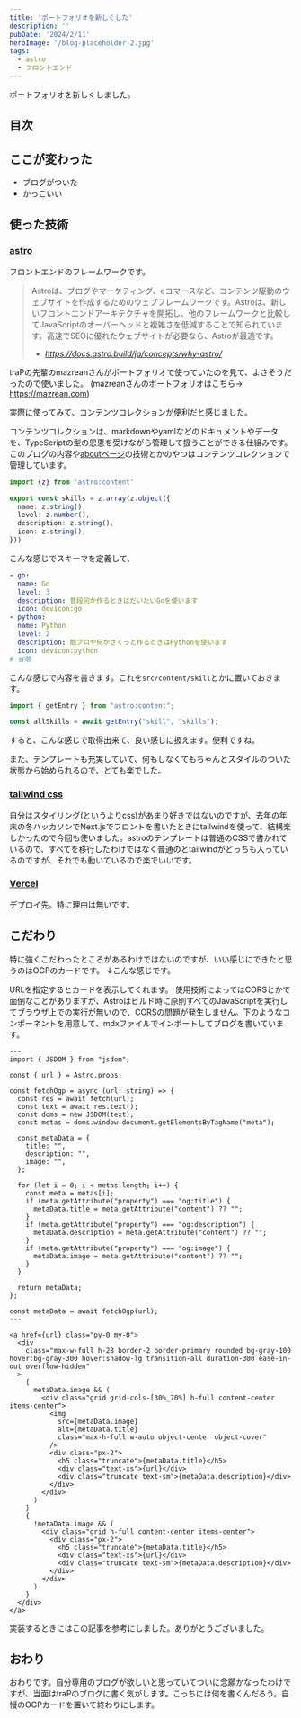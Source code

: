 ```yaml
---
title: 'ポートフォリオを新しくした'
description: ''
pubDate: '2024/2/11'
heroImage: '/blog-placeholder-2.jpg'
tags:
  - astro
  - フロントエンド
---
```


ポートフォリオを新しくしました。
<OGPCard url="https://github.com/ikura-hamu/portfolio2" />

## 目次

## ここが変わった

- ブログがついた
- かっこいい

## 使った技術

### [astro](https://astro.build/)

フロントエンドのフレームワークです。

> Astroは、ブログやマーケティング、eコマースなど、コンテンツ駆動のウェブサイトを作成するためのウェブフレームワークです。Astroは、新しいフロントエンドアーキテクチャを開拓し、他のフレームワークと比較してJavaScriptのオーバーヘッドと複雑さを低減することで知られています。高速でSEOに優れたウェブサイトが必要なら、Astroが最適です。
>
> - <cite>https://docs.astro.build/ja/concepts/why-astro/ </cite>

traPの先輩のmazreanさんがポートフォリオで使っていたのを見て、よさそうだったので使いました。
(mazreanさんのポートフォリオはこちら→ https://mazrean.com)

実際に使ってみて、コンテンツコレクションが便利だと感じました。
<OGPCard url="https://docs.astro.build/ja/guides/content-collections/" />

コンテンツコレクションは、markdownやyamlなどのドキュメントやデータを、TypeScriptの型の恩恵を受けながら管理して扱うことができる仕組みです。このブログの内容や[aboutページ](/about)の技術とかのやつはコンテンツコレクションで管理しています。

```ts
import {z} from 'astro:content'

export const skills = z.array(z.object({
  name: z.string(),
  level: z.number(),
  description: z.string(),
  icon: z.string(),
}))

```

こんな感じでスキーマを定義して、

```yaml
- go:
  name: Go
  level: 3
  description: 普段何か作るときはだいたいGoを使います
  icon: devicon:go
- python:
  name: Python
  level: 2
  description: 競プロや何かさくっと作るときはPythonを使います
  icon: devicon:python
# 省略
```

こんな感じで内容を書きます。これを`src/content/skill`とかに置いておきます。

```ts
import { getEntry } from "astro:content";

const allSkills = await getEntry("skill", "skills");
```

すると、こんな感じで取得出来て、良い感じに扱えます。便利ですね。

また、テンプレートも充実していて、何もしなくてもちゃんとスタイルのついた状態から始められるので、とても楽でした。

<OGPCard url="https://astro.build/themes/" />

### [tailwind css](https://tailwindcss.com/)

自分はスタイリング(というよりcss)があまり好きではないのですが、去年の年末の冬ハッカソンでNext.jsでフロントを書いたときにtailwindを使って、結構楽しかったので今回も使いました。astroのテンプレートは普通のCSSで書かれているので、すべてを移行したわけではなく普通のとtailwindがどっちも入っているのですが、それでも動いているので楽でいいです。

<OGPCard url="https://tailwindcss.com/" />

### [Vercel](https://vercel.com)

デプロイ先。特に理由は無いです。

## こだわり

特に強くこだわったところがあるわけではないのですが、いい感じにできたと思うのはOGPのカードです。
↓こんな感じです。
<OGPCard url="https://github.com" />

URLを指定するとカードを表示してくれます。
使用技術によってはCORSとかで面倒なことがありますが、Astroはビルド時に原則すべてのJavaScriptを実行してブラウザ上での実行が無いので、CORSの問題が発生しません。下のようなコンポーネントを用意して、mdxファイルでインポートしてブログを書いています。

```astro
---
import { JSDOM } from "jsdom";

const { url } = Astro.props;

const fetchOgp = async (url: string) => {
  const res = await fetch(url);
  const text = await res.text();
  const doms = new JSDOM(text);
  const metas = doms.window.document.getElementsByTagName("meta");

  const metaData = {
    title: "",
    description: "",
    image: "",
  };

  for (let i = 0; i < metas.length; i++) {
    const meta = metas[i];
    if (meta.getAttribute("property") === "og:title") {
      metaData.title = meta.getAttribute("content") ?? "";
    }
    if (meta.getAttribute("property") === "og:description") {
      metaData.description = meta.getAttribute("content") ?? "";
    }
    if (meta.getAttribute("property") === "og:image") {
      metaData.image = meta.getAttribute("content") ?? "";
    }
  }

  return metaData;
};

const metaData = await fetchOgp(url);
---

<a href={url} class="py-0 my-0">
  <div
    class="max-w-full h-28 border-2 border-primary rounded bg-gray-100 hover:bg-gray-300 hover:shadow-lg transition-all duration-300 ease-in-out overflow-hidden"
  >
    {
      metaData.image && (
        <div class="grid grid-cols-[30%_70%] h-full content-center items-center">
          <img
            src={metaData.image}
            alt={metaData.title}
            class="max-h-full w-auto object-center object-cover"
          />
          <div class="px-2">
            <h5 class="truncate">{metaData.title}</h5>
            <div class="text-xs">{url}</div>
            <div class="truncate text-sm">{metaData.description}</div>
          </div>
        </div>
      )
    }
    {
      !metaData.image && (
        <div class="grid h-full content-center items-center">
          <div class="px-2">
            <h5 class="truncate">{metaData.title}</h5>
            <div class="text-xs">{url}</div>
            <div class="truncate text-sm">{metaData.description}</div>
          </div>
        </div>
      )
    }
  </div>
</a>

```

実装するときにはこの記事を参考にしました。ありがとうございました。
<OGPCard url="https://zenn.dev/tomi/articles/2021-03-22-blog-card" />

## おわり

おわりです。自分専用のブログが欲しいと思っていてついに念願かなったわけですが、当面はtraPのブログに書く気がします。こっちには何を書くんだろう。自慢のOGPカードを置いて終わりにします。
<OGPCard url="https://trap.jp/author/ikura-hamu" />
